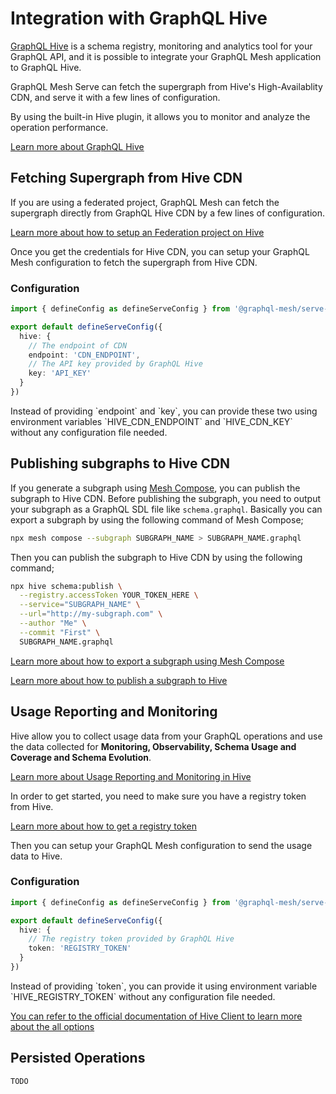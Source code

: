 # Integration with GraphQL Hive


[GraphQL Hive](https://the-guild.dev/graphql/hive) is a schema registry, monitoring and analytics
tool for your GraphQL API, and it is possible to integrate your GraphQL Mesh application to GraphQL
Hive.

GraphQL Mesh Serve can fetch the supergraph from Hive's High-Availablity CDN, and serve it with a
few lines of configuration.

By using the built-in Hive plugin, it allows you to monitor and analyze the operation performance.

[Learn more about GraphQL Hive](https://the-guild.dev/graphql/hive/docs)

## Fetching Supergraph from Hive CDN

If you are using a federated project, GraphQL Mesh can fetch the supergraph directly from GraphQL
Hive CDN by a few lines of configuration.

[Learn more about how to setup an Federation project on Hive](https://the-guild.dev/graphql/hive/docs/get-started/apollo-federation)

Once you get the credentials for Hive CDN, you can setup your GraphQL Mesh configuration to fetch
the supergraph from Hive CDN.

### Configuration

```ts filename="mesh.config.ts"
import { defineConfig as defineServeConfig } from '@graphql-mesh/serve-cli'

export default defineServeConfig({
  hive: {
    // The endpoint of CDN
    endpoint: 'CDN_ENDPOINT',
    // The API key provided by GraphQL Hive
    key: 'API_KEY'
  }
})
```

<Callout>
  Instead of providing `endpoint` and `key`, you can provide these two using environment variables
  `HIVE_CDN_ENDPOINT` and `HIVE_CDN_KEY` without any configuration file needed.
</Callout>

## Publishing subgraphs to Hive CDN

If you generate a subgraph using [Mesh Compose](/v1/serve/compose), you can publish the subgraph to
Hive CDN. Before publishing the subgraph, you need to output your subgraph as a GraphQL SDL file
like `schema.graphql`. Basically you can export a subgraph by using the following command of Mesh
Compose;

```sh
npx mesh compose --subgraph SUBGRAPH_NAME > SUBGRAPH_NAME.graphql
```

Then you can publish the subgraph to Hive CDN by using the following command;

```sh
npx hive schema:publish \
  --registry.accessToken YOUR_TOKEN_HERE \
  --service="SUBGRAPH_NAME" \
  --url="http://my-subgraph.com" \
  --author "Me" \
  --commit "First" \
  SUBGRAPH_NAME.graphql
```

[Learn more about how to export a subgraph using Mesh Compose](v1/compose#generating-the-individual-subgraphs-for-schema-registry)

[Learn more about how to publish a subgraph to Hive](https://the-guild.dev/graphql/hive/docs/get-started/apollo-federation#publish-your-schemas)

## Usage Reporting and Monitoring

Hive allow you to collect usage data from your GraphQL operations and use the data collected for
**Monitoring, Observability, Schema Usage and Coverage and Schema Evolution**.

[Learn more about Usage Reporting and Monitoring in Hive](https://the-guild.dev/graphql/hive/docs/features/usage-reporting)

In order to get started, you need to make sure you have a registry token from Hive.

[Learn more about how to get a registry token](https://the-guild.dev/graphql/hive/docs/get-started/apollo-federation#hive-cli-access-token)

Then you can setup your GraphQL Mesh configuration to send the usage data to Hive.

### Configuration

```ts filename="mesh.config.ts"
import { defineConfig as defineServeConfig } from '@graphql-mesh/serve-cli'

export default defineServeConfig({
  hive: {
    // The registry token provided by GraphQL Hive
    token: 'REGISTRY_TOKEN'
  }
})
```

<Callout>
  Instead of providing `token`, you can provide it using environment variable `HIVE_REGISTRY_TOKEN`
  without any configuration file needed.
</Callout>

[You can refer to the official documentation of Hive Client to learn more about the all options](https://the-guild.dev/graphql/hive/docs/api-reference/client#configuration)

## Persisted Operations

`TODO`
